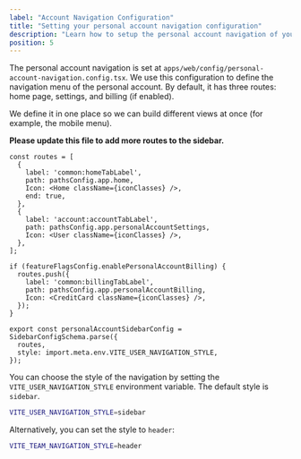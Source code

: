 ```yaml
---
label: "Account Navigation Configuration"
title: "Setting your personal account navigation configuration"
description: "Learn how to setup the personal account navigation of your Remix Supabase application"
position: 5
---
```


The personal account navigation is set at `apps/web/config/personal-account-navigation.config.tsx`. We use this configuration to define the navigation menu of the personal account. By default, it has three routes: home page, settings, and billing (if enabled).

We define it in one place so we can build different views at once (for example, the mobile menu).

**Please update this file to add more routes to the sidebar.**

```tsx title="apps/web/config/personal-account-navigation.config.tsx"
const routes = [
  {
    label: 'common:homeTabLabel',
    path: pathsConfig.app.home,
    Icon: <Home className={iconClasses} />,
    end: true,
  },
  {
    label: 'account:accountTabLabel',
    path: pathsConfig.app.personalAccountSettings,
    Icon: <User className={iconClasses} />,
  },
];

if (featureFlagsConfig.enablePersonalAccountBilling) {
  routes.push({
    label: 'common:billingTabLabel',
    path: pathsConfig.app.personalAccountBilling,
    Icon: <CreditCard className={iconClasses} />,
  });
}

export const personalAccountSidebarConfig = SidebarConfigSchema.parse({
  routes,
  style: import.meta.env.VITE_USER_NAVIGATION_STYLE,
});
```

You can choose the style of the navigation by setting the `VITE_USER_NAVIGATION_STYLE` environment variable. The default style is `sidebar`.

```bash
VITE_USER_NAVIGATION_STYLE=sidebar
```

Alternatively, you can set the style to `header`:

```bash
VITE_TEAM_NAVIGATION_STYLE=header
```

